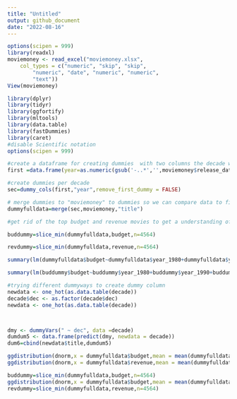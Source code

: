 ```yaml
---
title: "Untitled"
output: github_document
date: "2022-08-16"
---
```


```r
options(scipen = 999)
library(readxl)
moviemoney <- read_excel("moviemoney.xlsx", 
    col_types = c("numeric", "skip", "skip", 
        "numeric", "date", "numeric", "numeric", 
        "text"))
View(moviemoney)
```

```r
library(dplyr)
library(tidyr)
library(ggfortify)
library(mltools)
library(data.table)
library(fastDummies)
library(caret)
#disable Scientific notation 
options(scipen = 999)
```



```r
#create a dataframe for creating dummies  with two columns the decade when the movie was made byand the title of the movie 
first =data.frame(year=as.numeric(gsub('-..*','',moviemoney$release_date ))%/%10 *10,title=moviemoney$title)%>%filter( year==2000|year==2010 |year==1990|year==1980|year==1970)
```
```r
#create dummies per decade 
sec=dummy_cols(first,"year",remove_first_dummy = FALSE)
```

```r
# merge dummies to "moviemoney" to dummies so we can compare data to financial data 
dummyfulldata=merge(sec,moviemoney,"title")


```
```r
#get rid of the top budget and revenue movies to get a understanding of the "block buster"effect where the biggest movies drive sells

buddummy=slice_min(dummyfulldata,budget,n=4564)

revdummy=slice_min(dummyfulldata,revenue,n=4564)

```

```r
summary(lm(dummyfulldata$budget~dummyfulldata$year_1980+dummyfulldata$year_1990+dummyfulldata$year_2000+dummyfulldata$year_2010))


```
```r
summary(lm(buddummy$budget~buddummy$year_1980+buddummy$year_1990+buddummy$year_2000+buddummy$year_2010))
```



```r
#trying different dummyways to create dummy column 
newdata <- one_hot(as.data.table(decade))
decade$dec <- as.factor(decade$dec)
newdata <- one_hot(as.data.table(decade))



dmy <- dummyVars(" ~ dec", data =decade)
dumdum5 <- data.frame(predict(dmy, newdata = decade))
dum6=cbind(newdata$title,dumdum5)
```



```r
ggdistribution(dnorm,x = dummyfulldata$budget,mean = mean(dummyfulldata$budget),sd = sd(dummyfulldata$budget))
ggdistribution(dnorm,x = dummyfulldata$revenue,mean = mean(dummyfulldata$revenue),sd = sd(dummyfulldata$revenue))
```

```r

buddummy=slice_min(dummyfulldata,budget,n=4564)
ggdistribution(dnorm,x = dummyfulldata$budget,mean = mean(dummyfulldata$budget),sd = sd(dummyfulldata$budget))
revdummy=slice_min(dummyfulldata,revenue,n=4564)

```

